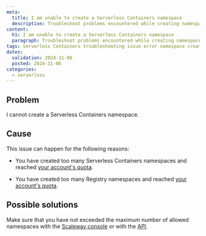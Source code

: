 ```yaml
---
meta:
  title: I am unable to create a Serverless Containers namespace
  description: Troubleshoot problems encountered while creating namespaces for Scaleway Serverless Containers.
content:
  h1: I am unable to create a Serverless Containers namespace
  paragraph: Troubleshoot problems encountered while creating namespaces for Scaleway Serverless Containers.
tags: serverless Containers troubleshooting issue error namespace creation unable
dates:
  validation: 2024-11-06
  posted: 2024-11-06
categories:
  - serverless
---
```


## Problem

I cannot create a Serverless Containers namespace.

## Cause

This issue can happen for the following reasons:

- You have created too many Serverless Containers namespaces and reached [your account's quota](/organizations-and-projects/additional-content/organization-quotas/#serverless-containers).

- You have created too many Registry namespaces and reached [your account's quota](/organizations-and-projects/additional-content/organization-quotas/#container-registry).

## Possible solutions

Make sure that you have not exceeded the maximum number of allowed namespaces with the [Scaleway console](https://console.scaleway.com/) or with the [API](https://www.scaleway.com/en/developers/api/serverless-containers/#path-namespaces-list-all-your-namespaces).